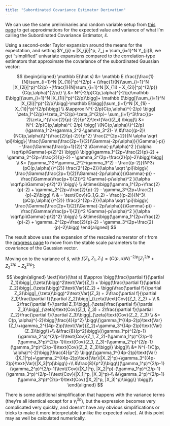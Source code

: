 ```yaml
---
title: "Subordinated Covariance Estimator Derivation"
---
```


We can use the same preliminaries and random variable setup from [this page](corr_variance_derivation.qmd) to get approximations for the expected value and variance of what I'm calling the Subordinated Covariance Estimator, $\hat s$.

Using a second-order Taylor expansion around the means for the expectation, and setting $Y_{ji} = |X_{ji}|^p, Z_j = \sum_{i=1}^N Y_{ji}$, we get "simplified" univariate expansions compared to the correlation-type estimators that approximate the covariance of the subordinated Gaussian vector:

$$
\begin{aligned}
\mathbb E(\hat s) &= \mathbb E \frac{(\frac{1}{N}\sum_{i=1}^N |X_{1i}|^p)^{2/p} + (\frac{1}{N}\sum_{i=1}^N |X_{2i}|^p)^{2/p} -(\frac{1}{N}\sum_{i=1}^N |X_{1i} - X_{2i}|^p)^{2/p}}{C(p,\alpha)^{2/p}} \\
&= N^{-2/p}C(p,\alpha)^{-2/p}\mathbb E\bigg[(\sum_{i=1}^N |X_{1i}|^p)^{2/p}\bigg]+ \mathbb E\bigg[(\sum_{i=1}^N |X_{2i}|^p)^{2/p}\bigg]-\mathbb E\bigg[(\sum_{i=1}^N |X_{1i} - X_{1i}|^p)^{2/p}\bigg] \\ 
&\approx N^{-2/p}C(p,\alpha)^{-2/p} \bigg[ \zeta_1^{2/p}+\zeta_2^{2/p}-\zeta_3^{2/p}-
    \sum_{i=1}^3\frac{(p-2)\zeta_i^{\frac{2}{p}-2}}{p^2}\text{Var}(Z_i) 
 \bigg]\\
 &= N^{-2/p}C(p,\alpha)^{-2/p} \bigg[ \{NC(p,\alpha)\}^{2/p}(\gamma_1^2+\gamma_2^2-\gamma_3^2)- \\
 &\frac{(p-2)\{NC(p,\alpha)\}^{\frac{2}{p}-2}}{p^2} \frac{2^{2p+2}}{N \alpha \sqrt \pi}\bigg\{ \frac{\Gamma(\frac{2p+1}{2})\Gamma(-2p/\alpha)}{\Gamma(-p)} - \frac{\Gamma(\frac{p+1}{2})^2 \Gamma(-p/\alpha)^2 }{\alpha \sqrt\pi\Gamma(-p/2)^2} \bigg\} \bigg(\gamma_1^{2p+\frac{2}{p}-2} + \gamma_2^{2p+\frac{2}{p}-2} - \gamma_3^{2p+\frac{2}{p}-2}\bigg)\bigg] \\
 &= (\gamma_1^2+\gamma_2^2-\gamma_3^2) - \frac{(p-2)}{N^3\{pC(p,\alpha)\}^{2}} \frac{2^{2p+2}}{\alpha \sqrt \pi}\bigg\{ \frac{\Gamma(\frac{2p+1}{2})\Gamma(-2p/\alpha)}{\Gamma(-p)} - \frac{\Gamma(\frac{p+1}{2})^2 \Gamma(-p/\alpha)^2 }{\alpha \sqrt\pi\Gamma(-p/2)^2} \bigg\} \\ &\times\bigg(\gamma_1^{2p+\frac{2}{p}-2} + \gamma_2^{2p+\frac{2}{p}-2} - \gamma_3^{2p+\frac{2}{p}-2}\bigg) \\
 & = \text{Cov}(G_1,G_2) -
 \frac{(p-2)}{N^3\{pC(p,\alpha)\}^{2}} \frac{2^{2p+2}}{\alpha \sqrt \pi}\bigg\{ \frac{\Gamma(\frac{2p+1}{2})\Gamma(-2p/\alpha)}{\Gamma(-p)} - \frac{\Gamma(\frac{p+1}{2})^2 \Gamma(-p/\alpha)^2 }{\alpha \sqrt\pi\Gamma(-p/2)^2} \bigg\} \\ &\times\bigg(\gamma_1^{2p+\frac{2}{p}-2} + \gamma_2^{2p+\frac{2}{p}-2} - \gamma_3^{2p+\frac{2}{p}-2}\bigg)
\end{aligned}
$$

The result above uses the expansion of the rescaled numerator of r from the [progress page](progress.qmd) to move from the stable scale parameters to the covariance of the Gaussian vector.

Moving on to the variance of $\hat s$, with $f(Z_1, Z_1, Z_1) = (C(p, \alpha)N)^{-2/p}[ Z_1^{2/p}+Z_2^{2/p}-Z_3^{2/p}]$:

$$
\begin{aligned}
\text{Var}(\hat s) &\approx  
 \bigg(\frac{\partial f}{\partial Z_1}\bigg|_{\zeta}\bigg)^2\text{Var}(Z_1) +
    \bigg(\frac{\partial f}{\partial Z_2}\bigg|_{\zeta}\bigg)^2\text{Var}(Z_2) +
    \bigg(\frac{\partial f}{\partial Z_3}\bigg|_{\zeta}\bigg)^2\text{Var}(Z_3) +
    2\frac{\partial f}{\partial Z_1}\frac{\partial f}{\partial Z_2}\bigg|_{\zeta}\text{Cov}(Z_1, Z_2) + \\ &
     2\frac{\partial f}{\partial Z_1}\bigg|_{\zeta}\frac{\partial f}{\partial Z_3}\bigg|_{\zeta}\text{Cov}(Z_1, Z_3) +  2\frac{\partial f}{\partial Z_2}\frac{\partial f}{\partial Z_3}\bigg|_{\zeta}\text{Cov}(Z_2, Z_3) \\
&= C(p, \alpha)^{-2}\bigg[\frac{4}{p^2} \bigg\{\gamma_1^{(4p-2)p}\text{Var}(Z_1)+\gamma_2^{(4p-2)p}\text{Var}(Z_2)+\gamma_3^{(4p-2)p}\text{Var}(Z_3)\bigg\}+\\ &\frac{8}{p^2}\bigg\{(\gamma_1^p)^{2/p-1}(\gamma_2^p)^{2/p-1}\text{Cov}(Z_1, Z_2)-(\gamma_1^p)^{2/p-1}(\gamma_3^p)^{2/p-1}\text{Cov}(Z_1, Z_3)-(\gamma_2^p)^{2/p-1}(\gamma_3^p)^{2/p-1}\text{Cov}(Z_2, Z_3)\bigg\}
\bigg]\\
&= N^{-1}C(p, \alpha)^{-2}\bigg[\frac{4}{p^2} \bigg\{\gamma_1^{(4p-2)p}\text{Var}(|X_1|^p)+\gamma_2^{(4p-2)p}\text{Var}(|X_2|^p)+\gamma_3^{(4p-2)p}\text{Var}(|X_3|^p)\bigg\}+\\
 &\frac{8}{p^2}\bigg\{(\gamma_1^p)^{2/p-1}(\gamma_2^p)^{2/p-1}\text{Cov}(|X_1|^p, |X_2|^p)-(\gamma_1^p)^{2/p-1}(\gamma_3^p)^{2/p-1}\text{Cov}(|X_1|^p, |X_3|^p)-\\ &(\gamma_2^p)^{2/p-1}(\gamma_3^p)^{2/p-1}\text{Cov}(|X_2|^p, |X_3|^p)\bigg\}
\bigg]\\
\end{aligned}
$$

There is some additional simplification that happens with the variance terms (they're all identical except for a $\gamma_i^{2p}$), but the expression becomes very complicated very quickly, and doesn't have any obvious simplifications or tricks to make it more interpretable (unlike the expected value). At this point may as well be calculated numerically.

